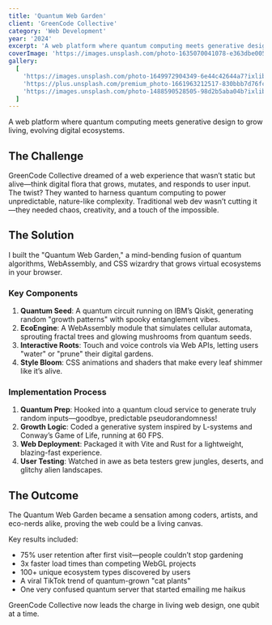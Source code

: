 ```yaml
---
title: 'Quantum Web Garden'
client: 'GreenCode Collective'
category: 'Web Development'
year: '2024'
excerpt: 'A web platform where quantum computing meets generative design to grow living, evolving digital ecosystems.'
coverImage: 'https://images.unsplash.com/photo-1635070041078-e363dbe005cb?ixlib=rb-4.0.3&auto=format&fit=crop&w=1000&q=80'
gallery:
  [
    'https://images.unsplash.com/photo-1649972904349-6e44c42644a7?ixlib=rb-4.0.3&auto=format&fit=crop&w=1000&q=80',
    'https://plus.unsplash.com/premium_photo-1661963212517-830bbb7d76fc?ixlib=rb-4.0.3&auto=format&fit=crop&w=1000&q=80',
    'https://images.unsplash.com/photo-1488590528505-98d2b5aba04b?ixlib=rb-4.0.3&auto=format&fit=crop&w=1000&q=80',
  ]
---
```


A web platform where quantum computing meets generative design to grow living, evolving digital
ecosystems.

## The Challenge

GreenCode Collective dreamed of a web experience that wasn’t static but alive—think digital flora
that grows, mutates, and responds to user input. The twist? They wanted to harness quantum computing
to power unpredictable, nature-like complexity. Traditional web dev wasn’t cutting it—they needed
chaos, creativity, and a touch of the impossible.

## The Solution

I built the "Quantum Web Garden," a mind-bending fusion of quantum algorithms, WebAssembly, and CSS
wizardry that grows virtual ecosystems in your browser.

### Key Components

1. **Quantum Seed**: A quantum circuit running on IBM’s Qiskit, generating random "growth patterns"
   with spooky entanglement vibes.
2. **EcoEngine**: A WebAssembly module that simulates cellular automata, sprouting fractal trees and
   glowing mushrooms from quantum seeds.
3. **Interactive Roots**: Touch and voice controls via Web APIs, letting users "water" or "prune"
   their digital gardens.
4. **Style Bloom**: CSS animations and shaders that make every leaf shimmer like it’s alive.

### Implementation Process

1. **Quantum Prep**: Hooked into a quantum cloud service to generate truly random inputs—goodbye,
   predictable pseudorandomness!
2. **Growth Logic**: Coded a generative system inspired by L-systems and Conway’s Game of Life,
   running at 60 FPS.
3. **Web Deployment**: Packaged it with Vite and Rust for a lightweight, blazing-fast experience.
4. **User Testing**: Watched in awe as beta testers grew jungles, deserts, and glitchy alien
   landscapes.

## The Outcome

The Quantum Web Garden became a sensation among coders, artists, and eco-nerds alike, proving the
web could be a living canvas.

Key results included:

- 75% user retention after first visit—people couldn’t stop gardening
- 3x faster load times than competing WebGL projects
- 100+ unique ecosystem types discovered by users
- A viral TikTok trend of quantum-grown "cat plants"
- One very confused quantum server that started emailing me haikus

GreenCode Collective now leads the charge in living web design, one qubit at a time.

